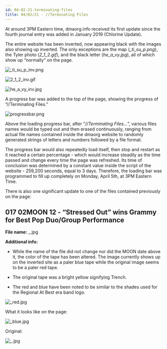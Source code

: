 ```yaml
---
id: 04-02-21-terminating-files
title: 04/02/21 - //Terminating Files
---
```

At around 3PM Eastern time, dmaorg.info received its first update since the fourth journal entry was added in January 2019 (Chlorine Update).

The entire website has been inverted, now appearing black with the images also showing up inverted. The only exceptions are the map (*_ti_su_p.png*), the Tyler photo (*2_1_2.gif*), and the black letter (*he_a_vy.jpg*), all of which show up “normally” on the page.

![_ti_su_p_inv.png](./assets/_ti_su_p-inverted.png)

![2_1_2_inv.gif](./assets/2_1_2_inverted.gif)

![he_a_vy_inv.jpg](./assets/_he_a_vy_-inverted.png)

A progress bar was added to the top of the page, showing the progress of “//Terminating Files.”

![progressbar.png](./assets/terminatingfiles.png)

Above the loading progress bar, after “*//Terminating Files…*”, various files names would be typed out and then erased continuously, ranging from actual file names contained inside the dmaorg website to randomly generated strings of letters and numbers followed by a file format.

The progress bar would also repeatedly load itself, then stop and restart as it reached a certain percentage - which would increase steadily as the time passed and change every time the page was refreshed. Its time of conclusion was determined by a constant value inside the script of the website - 259,200 seconds, equal to 3 days. Therefore, the loading bar was programmed to fill up completely on Monday, April 5th, at 3PM Eastern Time.

There is also one significant update to one of the files contained previously on the page:

## **017 02MOON 12 - “Stressed Out” wins Grammy for Best Pop Duo/Group Performance**

**File name:** _.jpg


**Additional info:**

- While the name of the file did not change nor did the MOON date above it, the color of the tape has been altered. The image currently shows up on the inverted site as a paler blue tape while the original image seems to be a paler red tape.

- The original tape was a bright yellow signifying Trench.

- The red and blue have been noted to be similar to the shades used for the Regional At Best era band logo.

![_red.jpg](./assets/_red.jpg)

What it looks like on the page:

![_blue.jpg](./assets/_blue.png)

Original:

![_.jpg](./assets/_.jpg)